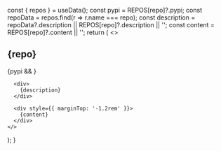 
  const { repos } = useData();
  const pypi = REPOS[repo]?.pypi;
  const repoData = repos.find(r => r.name === repo);
  const description = repoData?.description || REPOS[repo]?.description || '';
  const content = REPOS[repo]?.content || '';
  return (
    <>
      <h2>{repo}</h2>
      {pypi && <PypiBadge pypiName={pypi} />}
     
      <div>
        {description}
      </div>

      <div style={{ marginTop: '-1.2rem' }}>
        {content}
      </div>
    </>
  );
}